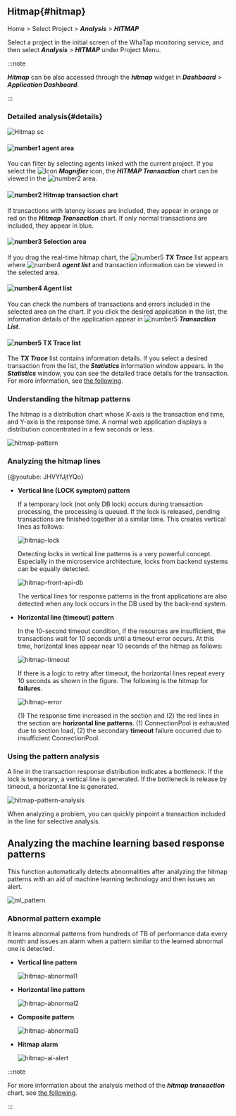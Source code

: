 ## Hitmap{#hitmap}

Home > Select Project > **_Analysis_** > **_HITMAP_**

Select a project in the initial screen of the WhaTap monitoring service, and then select **_Analysis_** > **_HITMAP_** under Project Menu. 

:::note

**_Hitmap_** can be also accessed through the **_hitmap_** widget in **_Dashboard_** > **_Application Dashboard_**.

:::

### Detailed analysis{#details}

![Hitmap sc](/img/tx-hitmap.png)

#### ![number1](/img/number-01.png) agent area

You can filter by selecting agents linked with the current project. If you select the ![Icon](/img/ic-search-on-press.svg) **_Magnifier_** icon, the **_HITMAP Transaction_** chart can be viewed in the ![number2](/img/number-02.png) area.

#### ![number2](/img/number-02.png) Hitmap transaction chart

If transactions with latency issues are included, they appear in <span class='ov5ud10'>orange</span> or <span class='etrs'>red</span> on the **_Hitmap Transaction_** chart. If only normal transactions are included, they appear in <span class='woer'>blue</span>.

#### ![number3](/img/number-03.png) Selection area

If you drag the real-time hitmap chart, the ![number5](/img/number-05.png) **_TX Trace_** list appears where ![number4](/img/number-04.png) **_agent list_** and transaction information can be viewed in the selected area.

#### ![number4](/img/number-04.png) Agent list

You can check the numbers of transactions and errors included in the selected area on the chart. If you click the desired application in the list, the information details of the application appear in ![number5](/img/number-05.png) **_Transaction List_**.

#### ![number5](/img/number-05.png) TX Trace list

The **_TX Trace_** list contains information details. If you select a desired transaction from the list, the **_Statistics_** information window appears. In the **_Statistics_** window, you can see the detailed trace details for the transaction. For more information, see [the following](trs-profile#details).

### Understanding the hitmap patterns

The hitmap is a distribution chart whose X-axis is the transaction end time, and Y-axis is the response time. A normal web application displays a distribution concentrated in a few seconds or less.

![hitmap-pattern](https://img.whatap.io/media/user_guide_application/analysis/h0.png)

### Analyzing the hitmap lines

{@youtube: JHVYfJjtYQo}

-   **Vertical line (LOCK symptom) pattern**  

    If a temporary lock (not only DB lock) occurs during transaction processing, the processing is queued. If the lock is released, pending transactions are finished together at a similar time. This creates vertical lines as follows:

    ![hitmap-lock](https://img.whatap.io/media/user_guide_application/analysis/h3.png)

    Detecting locks in vertical line patterns is a very powerful concept. Especially in the microservice architecture, locks from backend systems can be equally detected.

    ![hitmap-front-api-db](https://img.whatap.io/media/user_guide_application/analysis/h8.png)

    The vertical lines for response patterns in the front applications are also detected when any lock occurs in the DB used by the back-end system.

-   **Horizontal line (timeout) pattern**  

    In the 10-second timeout condition, if the resources are insufficient, the transactions wait for 10 seconds until a timeout error occurs. At this time, horizontal lines appear near 10 seconds of the hitmap as follows:

    ![hitmap-timeout](https://img.whatap.io/media/user_guide_application/analysis/h2.png)

    If there is a logic to retry after timeout, the horizontal lines repeat every 10 seconds as shown in the figure. The following is the hitmap for **failures**.

    ![hitmap-error](https://img.whatap.io/media/user_guide_application/analysis/h7.png)

    (1) The response time increased in the section and (2) the red lines in the section are **horizontal line patterns**. (1) ConnectionPool is exhausted due to section load, (2) the secondary **timeout** failure occurred due to insufficient ConnectionPool.

### Using the pattern analysis

A line in the transaction response distribution indicates a bottleneck. If the lock is temporary, a vertical line is generated. If the bottleneck is release by timeout, a horizontal line is generated.

![hitmap-pattern-analysis](https://img.whatap.io/media/user_guide_application/analysis/h4.png)

When analyzing a problem, you can quickly pinpoint a transaction included in the line for selective analysis.

## Analyzing the machine learning based response patterns

This function automatically detects abnormalities after analyzing the hitmap patterns with an aid of machine learning technology and then issues an alert.

![ml_pattern](https://img.whatap.io/media/user_guide_application/analysis/ml_pattern.png)

### Abnormal pattern example

It learns abnormal patterns from hundreds of TB of performance data every month and issues an alarm when a pattern similar to the learned abnormal one is detected.

-   **Vertical line pattern**  

    ![hitmap-abnormal1](https://img.whatap.io/media/user_guide_application/analysis/h3.png)

-   **Horizontal line pattern**  

    ![hitmap-abnormal2](https://img.whatap.io/media/user_guide_application/analysis/h2.png)

-   **Composite pattern**  

    ![hitmap-abnormal3](https://img.whatap.io/media/user_guide_application/analysis/h7.png)

-   **Hitmap alarm**  

    ![hitmap-ai-alert](https://img.whatap.io/media/images/ai_alert.png)

:::note

For more information about the analysis method of the **_hitmap transaction_** chart, see [the following](../best-practice-guides/about-apm-hitmap-class).

:::
